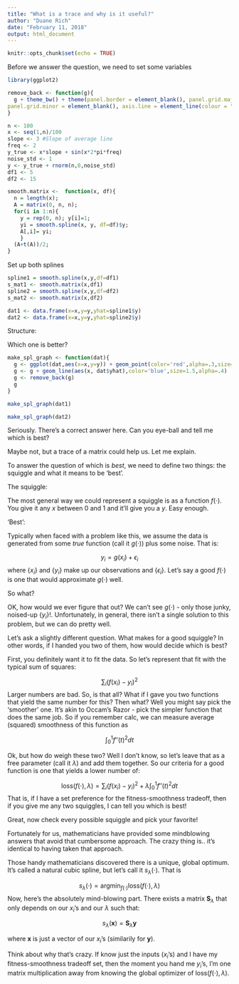 ```yaml
---
title: "What is a trace and why is it useful?"
author: "Duane Rich"
date: "February 11, 2018"
output: html_document
---
```


```r
knitr::opts_chunk$set(echo = TRUE)
```

Before we answer the question, we need to set some variables

```r
library(ggplot2)

remove_back <- function(g){
  g + theme_bw() + theme(panel.border = element_blank(), panel.grid.major = element_blank(),
panel.grid.minor = element_blank(), axis.line = element_line(colour = "black"))
}

n <- 100
x <- seq(1,n)/100
slope <- 3 #Slope of average line
freq <- 2
y_true <- x*slope + sin(x*2*pi*freq)
noise_std <- 1
y <- y_true + rnorm(n,0,noise_std)
df1 <- 5
df2 <- 15

smooth.matrix <-  function(x, df){
  n = length(x);
  A = matrix(0, n, n);
  for(i in 1:n){
    y = rep(0, n); y[i]=1;
    yi = smooth.spline(x, y, df=df)$y;
    A[,i]= yi;
    }
  (A+t(A))/2;
}
```

Set up both splines

```r
spline1 = smooth.spline(x,y,df=df1)
s_mat1 <- smooth.matrix(x,df1)
spline2 = smooth.spline(x,y,df=df2)
s_mat2 <- smooth.matrix(x,df2)

dat1 <- data.frame(x=x,y=y,yhat=spline1$y)
dat2 <- data.frame(x=x,y=y,yhat=spline2$y)
```

Structure:

Which one is better?

```r

make_spl_graph <- function(dat){
  g <- ggplot(dat,aes(x=x,y=y)) + geom_point(color='red',alpha=.3,size=1.5)
  g <- g + geom_line(aes(x, dat$yhat),color='blue',size=1.5,alpha=.4)
  g <- remove_back(g)
  g
}

make_spl_graph(dat1)

make_spl_graph(dat2)

```


Seriously. There's a correct answer here. Can you eye-ball and tell me which is best?

Maybe not, but a trace of a matrix could help us. Let me explain.

To answer the question of which is *best*, we need to define two things: the squiggle and what it means to be 'best'.

The squiggle:

The most general way we could represent a squiggle is as a function $f(\cdot)$. You give it any $x$ between 0 and 1 and it'll give you a $y$. Easy enough.

'Best':

Typically when faced with a problem like this, we assume the data is generated from some *true* function (call it $g(\cdot)$) plus some noise. That is:

$$
y_i = g(x_i) + \epsilon_i
$$
where $\{x_i\}$ and $\{y_i\}$ make up our observations and $\{\epsilon_i\}$. Let's say a good $f(\cdot)$ is one that would approximate $g(\cdot)$ well.

So what?

OK, how would we ever figure that out? We can't see $g(\cdot)$ - only those junky, noised-up $\{y_i\}$!. Unfortunately, in general, there isn't a single solution to this problem, but we can do pretty well.

Let's ask a slightly different question. What makes for a good squiggle? In other words, if I handed you two of them, how would decide which is best?

First, you definitely want it to fit the data. So let's represent that fit with the typical sum of squares:

$$
\sum_i (f(x_i) - y_i)^2
$$
Larger numbers are bad. So, is that all? What if I gave you two functions that yield the same number for this? Then what? Well you might say pick the 'smoother' one. It's akin to Occam's Razor - pick the simpler function that does the same job. So if you remember calc, we can measure average (squared) smoothness of this function as

$$
\int_0^1 f''(t)^2 dt
$$

Ok, but how do weigh these two? Well I don't know, so let's leave that as a free parameter (call it $\lambda$) and add them together. So our criteria for a good function is one that yields a lower number of:

$$
\textrm{loss}(f(\cdot),\lambda) = \sum_i (f(x_i) - y_i)^2 + \lambda \int_0^1 f''(t)^2 dt
$$
That is, if I have a set preference for the fitness-smoothness tradeoff, then if you give me any two squiggles, I can tell you which is best!

Great, now check every possible squiggle and pick your favorite!

Fortunately for us, mathematicians have provided some mindblowing answers that avoid that cumbersome approach. The crazy thing is.. it's identical to having taken that approach.


Those handy mathematicians discovered there is a unique, global optimum. It's called a natural cubic spline, but let's call it $s_\lambda(\cdot)$. That is

$$
s_\lambda(\cdot) = \textrm{argmin}_{f(\cdot)} \textrm{loss}(f(\cdot),\lambda)
$$
Now, here's the absolutely mind-blowing part. There exists a matrix $\mathbf{S}_\lambda$ that only depends on our $x_i$'s and our $\lambda$ such that:

$$
s_\lambda(\mathbf{x}) = \mathbf{S}_\lambda\mathbf{y}
$$

where $\mathbf{x}$ is just a vector of our $x_i$'s (similarily for $\mathbf{y}$).

Think about why that's crazy. If know just the inputs ($x_i$'s) and I have my fitness-smoothness tradeoff set, then the moment you hand me $y_i$'s, I'm one matrix multiplication away from knowing the global optimizer of $\textrm{loss}(f(\cdot),\lambda)$.



